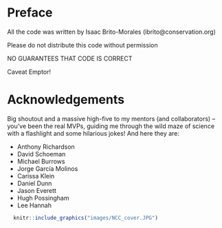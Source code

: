 # Preface {.unnumbered}

All the code was written by Isaac Brito-Morales (ibrito\@conservation.org)

Please do not distribute this code without permission

NO GUARANTEES THAT CODE IS CORRECT

Caveat Emptor!

# Acknowledgements

Big shoutout and a massive high-five to my mentors (and collaborators) – you've been the real MVPs, guiding me through the wild maze of science with a flashlight and some hilarious jokes! And here they are:

- Anthony Richardson
- David Schoeman
- Michael Burrows
- Jorge García Molinos
- Carissa Klein
- Daniel Dunn
- Jason Everett
- Hugh Possingham
- Lee Hannah

```r
  knitr::include_graphics("images/NCC_cover.JPG")
```
